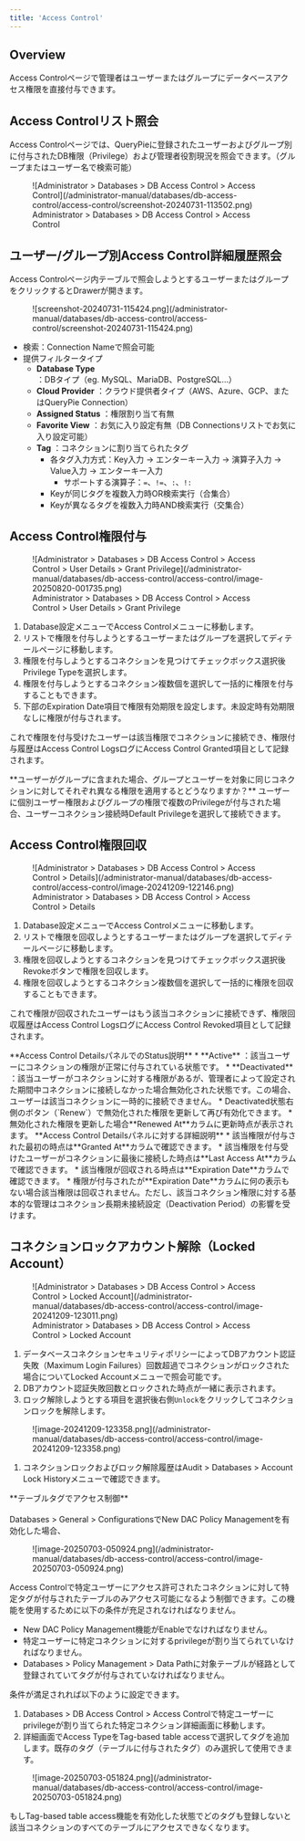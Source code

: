 ```yaml
---
title: 'Access Control'
---
```



## Overview

Access Controlページで管理者はユーザーまたはグループにデータベースアクセス権限を直接付与できます。


## Access Controlリスト照会

Access Controlページでは、QueryPieに登録されたユーザーおよびグループ別に付与されたDB権限（Privilege）および管理者役割現況を照会できます。（グループまたはユーザー名で検索可能）

<figure data-layout="center" data-align="center">
![Administrator &gt; Databases &gt; DB Access Control &gt; Access Control](/administrator-manual/databases/db-access-control/access-control/screenshot-20240731-113502.png)
<figcaption>
Administrator &gt; Databases &gt; DB Access Control &gt; Access Control
</figcaption>
</figure>


## ユーザー/グループ別Access Control詳細履歴照会

Access Controlページ内テーブルで照会しようとするユーザーまたはグループをクリックするとDrawerが開きます。

<figure data-layout="center" data-align="center">
![screenshot-20240731-115424.png](/administrator-manual/databases/db-access-control/access-control/screenshot-20240731-115424.png)
</figure>

* 検索：Connection Nameで照会可能
* 提供フィルタータイプ
    *  **Database Type** ：DBタイプ（eg. MySQL、MariaDB、PostgreSQL…）
    *  **Cloud Provider** ：クラウド提供者タイプ（AWS、Azure、GCP、またはQueryPie Connection）
    *  **Assigned Status** ：権限割り当て有無
    *  **Favorite View** ：お気に入り設定有無（DB Connectionsリストでお気に入り設定可能）
    *  **Tag** ：コネクションに割り当てられたタグ
        * 各タグ入力方式：Key入力 → エンターキー入力 → 演算子入力 → Value入力 → エンターキー入力
            * サポートする演算子：`=`、`!=`、`:`、`!:`
        * Keyが同じタグを複数入力時OR検索実行（合集合）
        * Keyが異なるタグを複数入力時AND検索実行（交集合）


## Access Control権限付与

<figure data-layout="center" data-align="center">
![Administrator &gt; Databases &gt; DB Access Control &gt; Access Control &gt; User Details &gt; Grant Privilege](/administrator-manual/databases/db-access-control/access-control/image-20250820-001735.png)
<figcaption>
Administrator &gt; Databases &gt; DB Access Control &gt; Access Control &gt; User Details &gt; Grant Privilege
</figcaption>
</figure>

1. Database設定メニューでAccess Controlメニューに移動します。
2. リストで権限を付与しようとするユーザーまたはグループを選択してディテールページに移動します。
3. 権限を付与しようとするコネクションを見つけてチェックボックス選択後Privilege Typeを選択します。
4. 権限を付与しようとするコネクション複数個を選択して一括的に権限を付与することもできます。
5. 下部のExpiration Date項目で権限有効期限を設定します。未設定時有効期限なしに権限が付与されます。

これで権限を付与受けたユーザーは該当権限でコネクションに接続でき、権限付与履歴はAccess Control LogsログにAccess Control Granted項目として記録されます。

<Callout type="info">
**ユーザーがグループに含まれた場合、グループとユーザーを対象に同じコネクションに対してそれぞれ異なる権限を適用するとどうなりますか？**
ユーザーに個別ユーザー権限およびグループの権限で複数のPrivilegeが付与された場合、ユーザーコネクション接続時Default Privilegeを選択して接続できます。
</Callout>


## Access Control権限回収

<figure data-layout="center" data-align="center">
![Administrator &gt; Databases &gt; DB Access Control &gt; Access Control &gt; Details](/administrator-manual/databases/db-access-control/access-control/image-20241209-122146.png)
<figcaption>
Administrator &gt; Databases &gt; DB Access Control &gt; Access Control &gt; Details
</figcaption>
</figure>

1. Database設定メニューでAccess Controlメニューに移動します。
2. リストで権限を回収しようとするユーザーまたはグループを選択してディテールページに移動します。
3. 権限を回収しようとするコネクションを見つけてチェックボックス選択後Revokeボタンで権限を回収します。
4. 権限を回収しようとするコネクション複数個を選択して一括的に権限を回収することもできます。

これで権限が回収されたユーザーはもう該当コネクションに接続できず、権限回収履歴はAccess Control LogsログにAccess Control Revoked項目として記録されます。


<Callout type="important">
**Access Control DetailsパネルでのStatus説明**
*  **Active**  ：該当ユーザーにコネクションの権限が正常に付与されている状態です。
*  **Deactivated**  ：該当ユーザーがコネクションに対する権限があるが、管理者によって設定された期間中コネクションに接続しなかった場合無効化された状態です。この場合、ユーザーは該当コネクションに一時的に接続できません。
* Deactivated状態右側のボタン（`Renew`）で無効化された権限を更新して再び有効化できます。
* 無効化された権限を更新した場合**Renewed At**カラムに更新時点が表示されます。
</Callout>

<Callout type="important">
**Access Control Detailsパネルに対する詳細説明**
* 該当権限が付与された最初の時点は**Granted At**カラムで確認できます。
* 該当権限を付与受けたユーザーがコネクションに最後に接続した時点は**Last Access At**カラムで確認できます。
* 該当権限が回収される時点は**Expiration Date**カラムで確認できます。
* 権限が付与されたが**Expiration Date**カラムに何の表示もない場合該当権限は回収されません。ただし、該当コネクション権限に対する基本的な管理はコネクション長期未接続設定（Deactivation Period）の影響を受けます。
</Callout>


## コネクションロックアカウント解除（Locked Account）

<figure data-layout="center" data-align="center">
![Administrator &gt; Databases &gt; DB Access Control &gt; Access Control &gt; Locked Account](/administrator-manual/databases/db-access-control/access-control/image-20241209-123011.png)
<figcaption>
Administrator &gt; Databases &gt; DB Access Control &gt; Access Control &gt; Locked Account
</figcaption>
</figure>

1. データベースコネクションセキュリティポリシーによってDBアカウント認証失敗（Maximum Login Failures）回数超過でコネクションがロックされた場合についてLocked Accountメニューで照会可能です。
2. DBアカウント認証失敗回数とロックされた時点が一緒に表示されます。
3. ロック解除しようとする項目を選択後右側`Unlock`をクリックしてコネクションロックを解除します。

<figure data-layout="center" data-align="center">
![image-20241209-123358.png](/administrator-manual/databases/db-access-control/access-control/image-20241209-123358.png)
</figure>

1. コネクションロックおよびロック解除履歴はAudit > Databases > Account Lock Historyメニューで確認できます。


<Callout type="info">
**テーブルタグでアクセス制御** <br/><br/>Databases &gt; General &gt; ConfigurationsでNew DAC Policy Managementを有効化した場合、

<figure data-layout="center" data-align="center">
![image-20250703-050924.png](/administrator-manual/databases/db-access-control/access-control/image-20250703-050924.png)
</figure>

Access Controlで特定ユーザーにアクセス許可されたコネクションに対して特定タグが付与されたテーブルのみアクセス可能になるよう制御できます。この機能を使用するために以下の条件が充足されなければなりません。

* New DAC Policy Management機能がEnableでなければなりません。
* 特定ユーザーに特定コネクションに対するprivilegeが割り当てられていなければなりません。
* Databases > Policy Management > Data Pathに対象テーブルが経路として登録されていてタグが付与されていなければなりません。

条件が満足されれば以下のように設定できます。

1. Databases > DB Access Control > Access Controlで特定ユーザーにprivilegeが割り当てられた特定コネクション詳細画面に移動します。
2. 詳細画面でAccess TypeをTag-based table accessで選択してタグを追加します。既存のタグ（テーブルに付与されたタグ）のみ選択して使用できます。

<figure data-layout="center" data-align="center">
![image-20250703-051824.png](/administrator-manual/databases/db-access-control/access-control/image-20250703-051824.png)
</figure>

もしTag-based table access機能を有効化した状態でどのタグも登録しないと該当コネクションのすべてのテーブルにアクセスできなくなります。<br/>
</Callout>